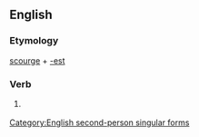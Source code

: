 ==English==

===Etymology===
[[scourge]] + [[-est]]

===Verb===
{{en-verb form}}

# {{archaic}} {{form of|Second-person singular simple present form|scourge}}

[[Category:English second-person singular forms]]
